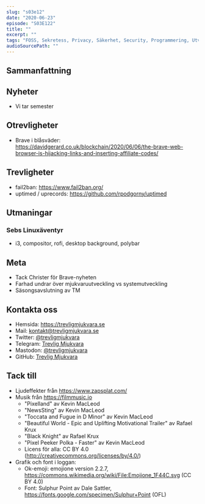 ```yaml
---
slug: "s03e12"
date: "2020-06-23"
episode: "S03E122"
title: ""
excerpt: "" 
tags: "FOSS, Sekretess, Privacy, Säkerhet, Security, Programmering, Utveckling, RaspberryPi, PinePhone, Technology, Linux, Open Source, git, vim, blacklist, blocklist, GitHub, Plasma, Gimp, inkognito, Cheat, touch typing, Linus Torvalds, Matrix, XMPP"
audioSourcePath: ""
---
```


## Sammanfattning

## Nyheter
- Vi tar semester

## Otrevligheter
- Brave i blåsväder: https://davidgerard.co.uk/blockchain/2020/06/06/the-brave-web-browser-is-hijacking-links-and-inserting-affiliate-codes/

## Trevligheter
- fail2ban: https://www.fail2ban.org/
- uptimed / uprecords: https://github.com/rpodgorny/uptimed 

## Utmaningar

### Sebs Linuxäventyr
- i3, compositor, rofi, desktop background, polybar

## Meta
- Tack Christer för Brave-nyheten
- Farhad undrar över mjukvaruutveckling vs systemutveckling
- Säsongsavslutning av TM

## Kontakta oss

- Hemsida: https://trevligmjukvara.se
- Mail: kontakt@trevligmjukvara.se
- Twitter: [@trevligmjukvara](https://twitter.com/trevligmjukvara)
- Telegram: [Trevlig Mjukvara](https://t.me/trevligmjukvara)
- Mastodon: [@trevligmjukvara](https://mastodon.linuxkompis.se/@trevligmjukvara)
- GitHub: [Trevlig Mjukvara](https://github.com/trevligmjukvara)

## Tack till

- Ljudeffekter från https://www.zapsplat.com/
- Musik från https://filmmusic.io
  - "Pixelland" av Kevin MacLeod
  - "NewsSting" av Kevin MacLeod
  - "Toccata and Fugue in D Minor" av Kevin MacLeod
  - "Beautiful World - Epic and Uplifting Motivational Trailer" av Rafael Krux
  - "Black Knight" av Rafael Krux
  - "Pixel Peeker Polka - Faster" av Kevin MacLeod
  - Licens för alla: CC BY 4.0 (http://creativecommons.org/licenses/by/4.0/)
- Grafik och font i loggan:
  - Ok-emoji: emojione version 2.2.7, https://commons.wikimedia.org/wiki/File:Emojione_1F44C.svg (CC BY 4.0)
  - Font: Sulphur Point av Dale Sattler, https://fonts.google.com/specimen/Sulphur+Point (OFL)
